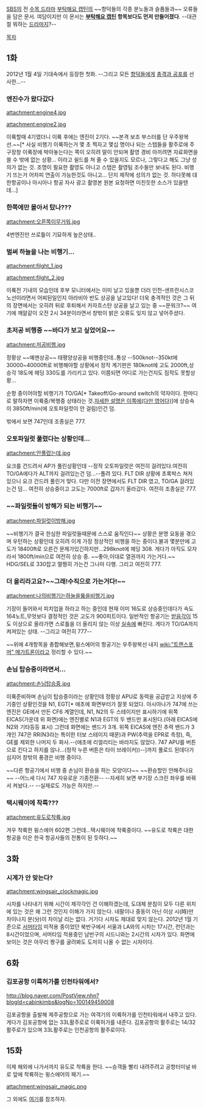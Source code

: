 [[SBS]]의 전 [[수목 드라마]] [[부탁해요 캡틴]]의 ~~항덕들의 각종 분노들과 슬픔들과~~ 오류들을 담은 문서.
여담이지만 이 문서는 '''[[부탁해요 캡틴]] 항목보다도 먼저 만들어졌다'''. --대관절 뭐하는 [[드라마#s-2|드라마]]지?--

[[목차]]

== 1화 ==

2012년 1월 4일 기대속에서 등장한 첫화. --그리고 모든 [[항덕]]들에게 [[충격과 공포]]를 선사한...--

=== 엔진수가 왔다갔다 ===
attachment:engine4.jpg

attachment:engine2.jpg

이륙할때 4기였더니 이륙 후에는 엔진이 2기다. ~~본격 보조 부스터를 단 우주왕복선.~~[* 사실 비행기 이륙하는거 몇 초 찍자고 몇십 명이나 되는 스텝들을 활주로에 주구장창 이륙장에 박아놓는다는 쪽이 오히려 말이 안되며 촬영 경비 아끼려면 자료화면을 쓸 수 밖에 없는 상황... 이라고 쉴드를 쳐 줄 수 있을지도 모르나, 그렇다고 해도 그냥 성의가 없는 것. 조명이 필요한 촬영도 아니고 스탭은 촬영팀 조수들만 보내도 된다. 비행기 뜨는거 어차피 연출이 가능한것도 아니고... 단지 제작에 성의가 없는 것. 하다못해 대한항공이나 아시아나 항공 자사 광고 촬영본 원본 요청하면 미친듯한 소스가 있을텐데...]


=== 한쪽에만 몰아서 탔나??? ===
attachment:오른쪽이무거워.jpg

4번엔진만 쓰로틀이 기묘하게 높은상태..

=== 벌써 하늘을 나는 비행기... ===
attachment:filght_1.jpg

attachment:filght_2.jpg

이륙전 기내의 모습인데 후부 모니터에서는 이미 날고 있을뿐 더러 인천-샌프란시스코 노선이라면서 어찌된일인지 아라비아 반도 상공을 날고있다! 더욱 충격적인 것은 그 뒤의 장면에서는 오히려 뒤로 후퇴해서 카자흐스탄 상공을 날고 있는 중 ~~문워크?~~
여기에 깨알같이 오전 2시 34분이라면서 창밖이 밝은 오류도 잊지 않고 넣어주셨다.

=== 초저공 비행중 ~~바다가 보고 싶었어요~~ ===
attachment:저공비행.jpg

정황상 ~~예멘상공~~ 태평양상공을 비행중인데..통상 --500knot--350kt에 30000~40000ft로 비행해야할 상황에서 정작 계기판은 180knot에 고도 2000ft,상승각 18도에 헤딩 330도를 가리키고 있다. 이쯤되면 어디로 가는건지도 짐작도 못할상황...

순항 중이어야할 비행기가 TO/GA[* Takeoff/Go-around switch의 약자이다. 한마디로 말하자면 이륙중/복행중 상태라는 것.[http://en.wikipedia.org/wiki/Takeoff/Go-around_switch 자세한 설명은 이쪽에(다만 영어다)]]에 상승속이 3850ft/min(에 오토파일럿이 안 걸림)인건 덤.

밖에서 보면 747인데 조종실은 777.
=== 오토파일럿 풀렸다는 상황인데... ===
attachment:안풀렸는데.jpg

요크를 건드려서 AP가 풀린상황인데 --정작 오토파일럿은 여전히 걸려있다.여전히 TO/GA에다가 ALT까지 걸려있는건 덤...--풀려 있다. FLT DIR 상황에 초록박스 쳐저 있으니 요크 건드려 풀린거 맞다. 다만 이전 장면에서도 FLT DIR 였고, TO/GA 걸려있는건 덤... 여전히 상승중이고 고도는 7000ft로 갑자기 올라갔다. 여전히 조종실은 777.

=== ~~파일럿들이 방해가 되는 비행기~~ ===
attachment:파일럿이방해.jpg

~~비행기가 결국 한심한 파일럿들때문에 스스로 움직인다~~ 상황은 분명 요동을 겪으며 우턴하는 상황인데 오히려 이게 가장 정상적인 비행을 하는 중이다.불과 몇분만에 고도가 18400ft로 오른건 문제가있긴하지만...298knot에 헤딩 308. 게다가 아직도 모자라서 1800ft/min으로 여전히 상승 중. ~~좋아,이대로 열권까지 가는거다.~~ HDG/SEL로 330잡고 멀쩡히 가는건 그나마 다행. 그리고 여전히 777.

=== 더 올리라고요?~~그래!수직으로 가는거다!~~ ===
attachment:나의비행기는하늘을뚫을비행기.jpg

기장이 들어와서 피치업을 하라고 하는 중인데 현재 이미 16도로 상승중인데다가 속도 164노트,무엇보다 결정적인 것은 고도가 900피트이다. 일반적인 항공기는 [[받음각]]이 15도 이상으로 올라가면 스로틀을 더 올리지 않는 이상 [[실속]]에 빠진다. 게다가 TO/GA까지 켜져있는 상태. --그리고 여전히 777--

~~위에 4개항목을 총합해보면,윙스에어의 항공기는 우주왕복선 내지 [[wiki:"트랜스포머" 메가트론]]이라고 정리할 수 있다.~~

=== 손님 탑승중이라면서... ===
attachment:손님탑승중.jpg

이륙준비하며 손님이 탑승중이라는 상황인데 정황상 APU로 동력을 공급받고 지상에 주기중인 상황인것을 N1, EGT[* 애초에 화면부터가 잘못 되었다. 아시아나가 747에 쓰는 엔진은 GE에서 만든 CF6 계열인데, N1, N2의 두 스테이지만 표시하기에 위쪽 EICAS(가운데 위 화면)에는 엔진별로 N1과 EGT의 두 밴드만 표시된다.(아래 EICAS에 N2와 기타등등 표시) 그런데 화면에는 밴드가 3개. 위쪽 EICAS에 엔진 추력 밴드가 3개인 747은 RR(N3라는 특이한 터보 스테이지 때문)과 PW(추력을 EPR로 측정), 즉, GE를 제외한 나머지 두 화사.--(애초에 리얼리티는 바라지도 않았다. 747 APU를 버튼으로 킨다고 하지를 않나...(정작 누른 버튼은 타이 브레이커))--]까지 풀로드 된데다가 심지어 창밖의 풍경은 비행 중이다.

~~다른 항공기에서 비행 중 손님이 환승을 하는 모양이다~~ ~~환승할인 안해주나요~~
--어느새 다시 747 자유로운 기종전환--
--자세히 보면 부기장 스크린 좌우를 바꿔서 켜놨다.-- --실제로도 가능은 하지만.--


=== 택시웨이에 착륙??? ===
attachment:유도로착륙.jpg

겨우 착륙한 윙스에어 602편 그런데...택시웨이에 착륙중이다. ~~유도로 착륙은 대한항공을 이은 한국 항공사들의 전통이 된 듯하다.~~

== 3화 ==
=== 시계가 안 맞는다? ===
attachment:wingsair_clockmagic.jpg

시차를 나타내기 위해 시간이 제각각인 건 이해하겠는데, 도대체 분침이 모두 다른 위치에 있는 것은 왜 그런 것인지 이해가 가지 않는다. 네팔이나 중동이 아닌 이상 시(時)만 차이나지 분(分)이 차이날 리는 없다. 거기다 시차도 제대로 맞지 않는다. 2012년 1월 기준으로 [[서머타임]] 미적용 중이었던 북반구에서 서울과 LA와의 시차는 17시간, 런던과는 8시간이었으며, 서머타임 적용중인 남반구의 시드니와는 2시간의 시차가 있다. 화면에 보이는 것은 아무리 짱구를 굴려봐도 도저히 나올 수 없는 시차이다.

== 6화 ==
=== 김포공항 이륙허가를 인천타워에서? ===
http://blog.naver.com/PostView.nhn?blogId=cabinkimbs&logNo=100149459008

김포공항을 출발해 제주공항으로 가는 여객기의 이륙허가를 인천타워에서 내주고 있다. 게다가 김포공항에 없는 33L활주로로 이륙허가를 내준다. 김포공항의 활주로는 14/32 활주로가 있으며 33L활주로는 인천공항의 활주로이다. 

== 15화 ==
이제 해외에 나가서까지 유도로 착륙을 한다. ~~승객들 빨리 내려주려고 공항터미널 바로 앞에 착륙하는 윙스에어의 패기.~~

attachment:wingsair_magic.png

그 외에도 [http://aviation-team.tistory.com/m/post/45 여기]를 참조하자.
